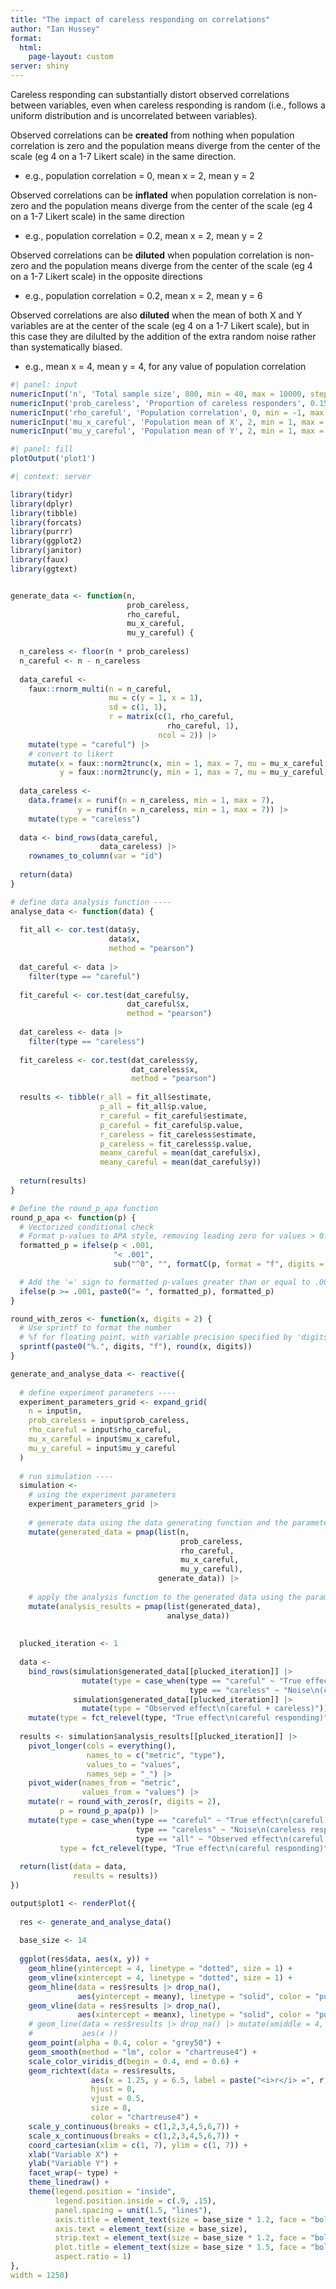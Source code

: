 ```yaml
---
title: "The impact of careless responding on correlations"
author: "Ian Hussey"
format: 
  html:
    page-layout: custom
server: shiny
---
```



Careless responding can substantially distort observed correlations between variables, even when careless responding is random (i.e., follows a uniform distribution and is uncorrelated between variables). 

Observed correlations can be **created** from nothing when population correlation is zero and the population means diverge from the center of the scale (eg 4 on a 1-7 Likert scale) in the same direction.

- e.g., population correlation = 0, mean x = 2, mean y = 2

Observed correlations can be **inflated** when population correlation is non-zero and the population means diverge from the center of the scale (eg 4 on a 1-7 Likert scale) in the same direction

- e.g., population correlation = 0.2, mean x = 2, mean y = 2

Observed correlations can be **diluted** when population correlation is non-zero and the population means diverge from the center of the scale (eg 4 on a 1-7 Likert scale) in the opposite directions

- e.g., population correlation = 0.2, mean x = 2, mean y = 6

Observed correlations are also **diluted** when the mean of both X and Y variables are at the center of the scale (eg 4 on a 1-7 Likert scale), but in this case they are dilulted by the addition of the extra random noise rather than systematically biased.

- e.g., mean x = 4, mean y = 4, for any value of population correlation

```r
#| panel: input
numericInput('n', 'Total sample size', 800, min = 40, max = 10000, step = 50)
numericInput('prob_careless', 'Proportion of careless responders', 0.15, min = 0, max = .99, step = 0.05)
numericInput('rho_careful', 'Population correlation', 0, min = -1, max = 1, step = 0.1)
numericInput('mu_x_careful', 'Population mean of X', 2, min = 1, max = 7, step = 0.25)
numericInput('mu_y_careful', 'Population mean of Y', 2, min = 1, max = 7, step = 0.25)
```

```r
#| panel: fill
plotOutput('plot1')
```

```r
#| context: server

library(tidyr)
library(dplyr)
library(tibble)
library(forcats)
library(purrr) 
library(ggplot2)
library(janitor)
library(faux)
library(ggtext)


generate_data <- function(n,
                          prob_careless,
                          rho_careful,
                          mu_x_careful,
                          mu_y_careful) { 
  
  n_careless <- floor(n * prob_careless)
  n_careful <- n - n_careless
  
  data_careful <- 
    faux::rnorm_multi(n = n_careful, 
                      mu = c(y = 1, x = 1), 
                      sd = c(1, 1), 
                      r = matrix(c(1, rho_careful, 
                                   rho_careful, 1), 
                                 ncol = 2)) |>
    mutate(type = "careful") |>
    # convert to likert
    mutate(x = faux::norm2trunc(x, min = 1, max = 7, mu = mu_x_careful, sd = 1),
           y = faux::norm2trunc(y, min = 1, max = 7, mu = mu_y_careful, sd = 1))
  
  data_careless <-
    data.frame(x = runif(n = n_careless, min = 1, max = 7),
               y = runif(n = n_careless, min = 1, max = 7)) |>
    mutate(type = "careless") 
  
  data <- bind_rows(data_careful,
                    data_careless) |>
    rownames_to_column(var = "id")
  
  return(data)
}

# define data analysis function ----
analyse_data <- function(data) {
  
  fit_all <- cor.test(data$y,
                      data$x, 
                      method = "pearson")
  
  dat_careful <- data |>
    filter(type == "careful")
  
  fit_careful <- cor.test(dat_careful$y,
                          dat_careful$x, 
                          method = "pearson")
  
  dat_careless <- data |>
    filter(type == "careless")
  
  fit_careless <- cor.test(dat_careless$y,
                           dat_careless$x, 
                           method = "pearson")
  
  results <- tibble(r_all = fit_all$estimate,
                    p_all = fit_all$p.value,
                    r_careful = fit_careful$estimate,
                    p_careful = fit_careful$p.value,
                    r_careless = fit_careless$estimate,
                    p_careless = fit_careless$p.value,
                    meanx_careful = mean(dat_careful$x),
                    meany_careful = mean(dat_careful$y))
  
  return(results)
}

# Define the round_p_apa function
round_p_apa <- function(p) {
  # Vectorized conditional check
  # Format p-values to APA style, removing leading zero for values > 0.001 and keeping trailing zeros
  formatted_p = ifelse(p < .001, 
                       "< .001", 
                       sub("^0", "", formatC(p, format = "f", digits = 3)))

  # Add the '=' sign to formatted p-values greater than or equal to .001
  ifelse(p >= .001, paste0("= ", formatted_p), formatted_p)
}

round_with_zeros <- function(x, digits = 2) {
  # Use sprintf to format the number
  # %f for floating point, with variable precision specified by 'digits'
  sprintf(paste0("%.", digits, "f"), round(x, digits))
}

generate_and_analyse_data <- reactive({
  
  # define experiment parameters ----
  experiment_parameters_grid <- expand_grid(
    n = input$n, 
    prob_careless = input$prob_careless,
    rho_careful = input$rho_careful, 
    mu_x_careful = input$mu_x_careful, 
    mu_y_careful = input$mu_y_careful  
  )
  
  # run simulation ----
  simulation <- 
    # using the experiment parameters
    experiment_parameters_grid |>
    
    # generate data using the data generating function and the parameters relevant to data generation
    mutate(generated_data = pmap(list(n,
                                      prob_careless,
                                      rho_careful,
                                      mu_x_careful,
                                      mu_y_careful),
                                 generate_data)) |>
    
    # apply the analysis function to the generated data using the parameters relevant to analysis
    mutate(analysis_results = pmap(list(generated_data),
                                   analyse_data))
  
  
  plucked_iteration <- 1
  
  data <- 
    bind_rows(simulation$generated_data[[plucked_iteration]] |>
                mutate(type = case_when(type == "careful" ~ "True effect\n(careful responding)",
                                        type == "careless" ~ "Noise\n(careless responding)")),
              simulation$generated_data[[plucked_iteration]] |>
                mutate(type = "Observed effect\n(careful + careless)")) |>
    mutate(type = fct_relevel(type, "True effect\n(careful responding)", "Noise\n(careless responding)", "Observed effect\n(careful + careless)"))
  
  results <- simulation$analysis_results[[plucked_iteration]] |>
    pivot_longer(cols = everything(),
                 names_to = c("metric", "type"),
                 values_to = "values",
                 names_sep = "_") |>
    pivot_wider(names_from = "metric",
                values_from = "values") |>
    mutate(r = round_with_zeros(r, digits = 2),
           p = round_p_apa(p)) |>
    mutate(type = case_when(type == "careful" ~ "True effect\n(careful responding)",
                            type == "careless" ~ "Noise\n(careless responding)",
                            type == "all" ~ "Observed effect\n(careful + careless)"),
           type = fct_relevel(type, "True effect\n(careful responding)", "Noise\n(careless responding)", "Observed effect\n(careful + careless)"))
  
  return(list(data = data,
              results = results))
})

output$plot1 <- renderPlot({
  
  res <- generate_and_analyse_data()
  
  base_size <- 14
  
  ggplot(res$data, aes(x, y)) +
    geom_hline(yintercept = 4, linetype = "dotted", size = 1) +
    geom_vline(xintercept = 4, linetype = "dotted", size = 1) +
    geom_hline(data = res$results |> drop_na(), 
               aes(yintercept = meany), linetype = "solid", color = "purple", size = 1) +
    geom_vline(data = res$results |> drop_na(), 
               aes(xintercept = meanx), linetype = "solid", color = "purple", size = 1) +
    # geom_line(data = res$results |> drop_na() |> mutate(xmiddle = 4, ymiddle = 4), 
    #           aes(x ))
    geom_point(alpha = 0.4, color = "grey50") +
    geom_smooth(method = "lm", color = "chartreuse4") +
    scale_color_viridis_d(begin = 0.4, end = 0.6) +
    geom_richtext(data = res$results, 
                  aes(x = 1.25, y = 6.5, label = paste("<i>r</i> =", r, ", <i>p</i>", p)), 
                  hjust = 0, 
                  vjust = 0.5, 
                  size = 8, 
                  color = "chartreuse4") +
    scale_y_continuous(breaks = c(1,2,3,4,5,6,7)) +
    scale_x_continuous(breaks = c(1,2,3,4,5,6,7)) +
    coord_cartesian(xlim = c(1, 7), ylim = c(1, 7)) +
    xlab("Variable X") +
    ylab("Variable Y") +
    facet_wrap(~ type) +
    theme_linedraw() +
    theme(legend.position = "inside", 
          legend.position.inside = c(.9, .15),
          panel.spacing = unit(1.5, "lines"),
          axis.title = element_text(size = base_size * 1.2, face = "bold"),
          axis.text = element_text(size = base_size),
          strip.text = element_text(size = base_size * 1.2, face = "bold"),
          plot.title = element_text(size = base_size * 1.5, face = "bold", hjust = 0.5),
          aspect.ratio = 1)
},
width = 1250)

```


